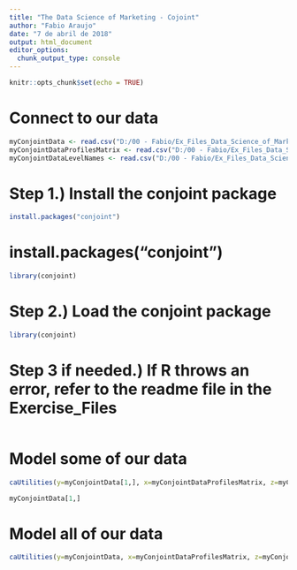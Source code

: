 ```yaml
---
title: "The Data Science of Marketing - Cojoint"
author: "Fabio Araujo"
date: "7 de abril de 2018"
output: html_document
editor_options: 
  chunk_output_type: console
---
```


```r
knitr::opts_chunk$set(echo = TRUE)
```

# Connect to our data 
```r
myConjointData <- read.csv("D:/00 - Fabio/Ex_Files_Data_Science_of_Marketing/Exercise_Files/06_02/conjoint-r.csv")
myConjointDataProfilesMatrix <- read.csv("D:/00 - Fabio/Ex_Files_Data_Science_of_Marketing/Exercise_Files/06_02/conjoint-r-profiles-matrix.csv")
myConjointDataLevelNames <- read.csv("D:/00 - Fabio/Ex_Files_Data_Science_of_Marketing/Exercise_Files/06_02/conjoint-r-level-names.csv")
```

# Step 1.) Install the conjoint package
```r
install.packages("conjoint")
```

# install.packages("conjoint")
```r
library(conjoint)
```

# Step 2.) Load the conjoint package
```r
library(conjoint)
```

# Step 3 if needed.) If R throws an error, refer to the readme file in the Exercise_Files
```r
```

# Model some of our data
```r
caUtilities(y=myConjointData[1,], x=myConjointDataProfilesMatrix, z=myConjointDataLevelNames)

myConjointData[1,]
```
# Model all of our data
```r
caUtilities(y=myConjointData, x=myConjointDataProfilesMatrix, z=myConjointDataLevelNames)

```